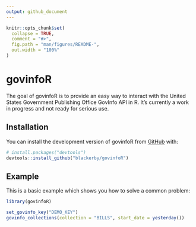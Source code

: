 ```yaml
---
output: github_document
---
```


<!-- README.md is generated from README.Rmd. Please edit that file -->

```r
knitr::opts_chunk$set(
  collapse = TRUE,
  comment = "#>",
  fig.path = "man/figures/README-",
  out.width = "100%"
)
```

# govinfoR

<!-- badges: start -->
<!-- badges: end -->

The goal of govinfoR is to provide an easy way to interact with the United States Government Publishing Office GovInfo API in R. It's currently a work in progress and not ready for serious use.

## Installation

You can install the development version of govinfoR from [GitHub](https://github.com/) with:

``` r
# install.packages("devtools")
devtools::install_github("blackerby/govinfoR")
```

## Example

This is a basic example which shows you how to solve a common problem:

```r
library(govinfoR)

set_govinfo_key("DEMO_KEY")
govinfo_collections(collection = "BILLS", start_date = yesterday())
```
